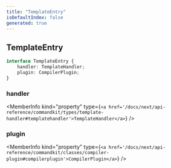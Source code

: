 ```yaml
---
title: "TemplateEntry"
isDefaultIndex: false
generated: true
---
```



<!-- This file was generated from the CommandKit source. Do not modify. Instead, re-run the "docgen" script -->


## TemplateEntry

<GenerationInfo sourceFile="packages/commandkit/src/plugins/plugin-runtime/CompilerPluginRuntime.ts" sourceLine="9" packageName="commandkit" />



```ts title="Signature"
interface TemplateEntry {
    handler: TemplateHandler;
    plugin: CompilerPlugin;
}
```

<div className="members-wrapper">

### handler

<MemberInfo kind="property" type={`<a href='/docs/next/api-reference/commandkit/types/template-handler#templatehandler'>TemplateHandler</a>`}   />


### plugin

<MemberInfo kind="property" type={`<a href='/docs/next/api-reference/commandkit/classes/compiler-plugin#compilerplugin'>CompilerPlugin</a>`}   />




</div>
